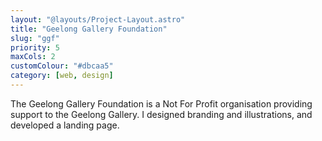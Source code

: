 ```yaml
---
layout: "@layouts/Project-Layout.astro"
title: "Geelong Gallery Foundation"
slug: "ggf"
priority: 5
maxCols: 2
customColour: "#dbcaa5"
category: [web, design]
---
```


The Geelong Gallery Foundation is a Not For Profit organisation providing support to the Geelong Gallery. I designed branding and illustrations, and developed a landing page.
